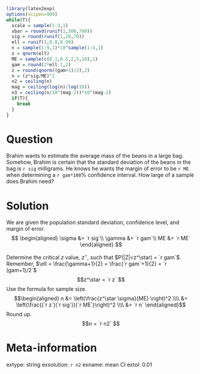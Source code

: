 ```r
library(latex2exp)
options(scipen=999)
while(T){
  scale = sample(1:3,1)
  xbar = round(runif(1,300,700))
  sig = round(runif(1,20,70))
  ell = runif(1,0.8,0.99)
  n = sample(1:9,1)*10^sample(1:4,1)
  z = qnorm(ell)
  ME = sample(c(0.1,0.5,2,5,10),1)
  gam = round(2*ell-1,2)
  z = round(qnorm((gam+1)/2),2)
  n = (z*sig/ME)^2
  n2 = ceiling(n)
  mag = ceiling(log(n)/log(10))
  n3 = ceiling(n/10^(mag-2))*10^(mag-2)
  if(T){
    break
  }
}
```

Question
========

Brahim wants to estimate the average mass of the beans in a large bag. Somehow, Brahim is certain that the standard deviation of the beans in the bag is `r sig` milligrams. He knows he wants the margin of error to be `r ME` when determining a `r gam*100`% confidence interval. How large of a sample does Brahim need?


Solution
========

We are given the population standard deviation, confidence level, and margin of error.
$$
\begin{aligned}
\sigma &= `r sig`\\
\gamma &= `r gam`\\
ME &= `r ME`
\end{aligned}
$$

Determine the critical $z$ value, $z^\star$, such that $P(|Z|<z^\star) = `r gam`$. Remember, $\ell = \frac{\gamma+1}{2} = \frac{`r gam`+1}{2} = `r (gam+1)/2`$
$$z^\star = `r z` $$
Use the formula for sample size.
$$\begin{aligned}
n &= \left(\frac{z^\star \sigma}{ME} \right)^2 \\\\
&= \left(\frac{(`r z`)(`r sig`)}{`r ME`}\right)^2 \\\\
&= `r n`
\end{aligned}$$
Round up.
$$n = `r n2` $$



Meta-information
============
extype: string
exsolution: `r n2`
exname: mean CI
extol: 0.01

